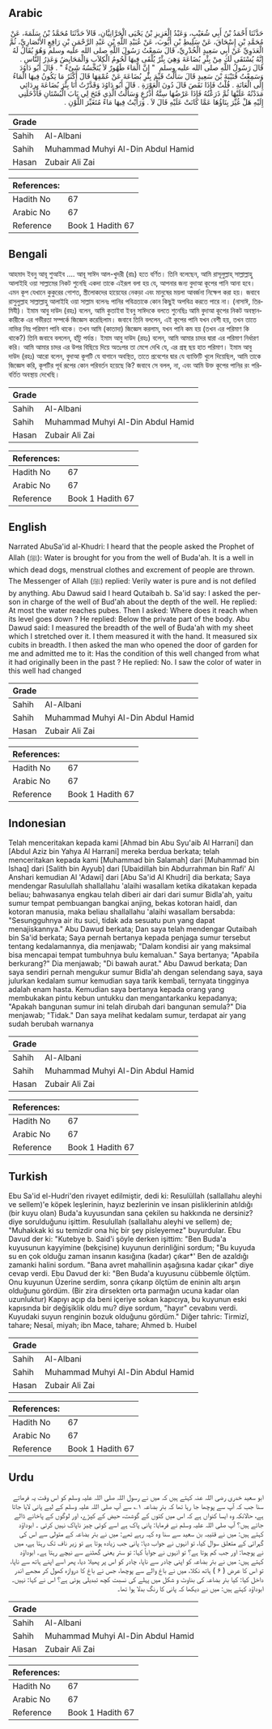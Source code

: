 ## Arabic


<div dir="rtl" lang="ar" style={{fontSize:'larger',backgroundColor:'#f8f9fa',padding:20}}>
حَدَّثَنَا أَحْمَدُ بْنُ أَبِي شُعَيْبٍ، وَعَبْدُ الْعَزِيزِ بْنُ يَحْيَى الْحَرَّانِيَّانِ، قَالاَ حَدَّثَنَا مُحَمَّدُ بْنُ سَلَمَةَ، عَنْ مُحَمَّدِ بْنِ إِسْحَاقَ، عَنْ سَلِيطِ بْنِ أَيُّوبَ، عَنْ عُبَيْدِ اللَّهِ بْنِ عَبْدِ الرَّحْمَنِ بْنِ رَافِعٍ الأَنْصَارِيِّ، ثُمَّ الْعَدَوِيِّ عَنْ أَبِي سَعِيدٍ الْخُدْرِيِّ، قَالَ سَمِعْتُ رَسُولَ اللَّهِ صلى الله عليه وسلم وَهُوَ يُقَالُ لَهُ إِنَّهُ يُسْتَقَى لَكَ مِنْ بِئْرِ بُضَاعَةَ وَهِيَ بِئْرٌ يُلْقَى فِيهَا لُحُومُ الْكِلاَبِ وَالْمَحَايِضُ وَعَذِرُ النَّاسِ ‏.‏ قَالَ رَسُولُ اللَّهِ صلى الله عليه وسلم ‏ "‏ إِنَّ الْمَاءَ طَهُورٌ لاَ يُنَجِّسُهُ شَىْءٌ ‏"‏ ‏.‏ قَالَ أَبُو دَاوُدَ وَسَمِعْتُ قُتَيْبَةَ بْنَ سَعِيدٍ قَالَ سَأَلْتُ قَيِّمَ بِئْرِ بُضَاعَةَ عَنْ عُمْقِهَا قَالَ أَكْثَرُ مَا يَكُونُ فِيهَا الْمَاءُ إِلَى الْعَانَةِ ‏.‏ قُلْتُ فَإِذَا نَقَصَ قَالَ دُونَ الْعَوْرَةِ ‏.‏ قَالَ أَبُو دَاوُدَ وَقَدَّرْتُ أَنَا بِئْرَ بُضَاعَةَ بِرِدَائِي مَدَدْتُهُ عَلَيْهَا ثُمَّ ذَرَعْتُهُ فَإِذَا عَرْضُهَا سِتَّةُ أَذْرُعٍ وَسَأَلْتُ الَّذِي فَتَحَ لِي بَابَ الْبُسْتَانِ فَأَدْخَلَنِي إِلَيْهِ هَلْ غُيِّرَ بِنَاؤُهَا عَمَّا كَانَتْ عَلَيْهِ قَالَ لاَ ‏.‏ وَرَأَيْتُ فِيهَا مَاءً مُتَغَيِّرَ اللَّوْنِ ‏.‏
</div>
<div style={{backgroundColor:'#f8f9fa',padding:20, marginBottom: 10}}><table> <thead> <tr> <th>Grade</th> <th></th> </tr> </thead> <tbody> <tr><td>Sahih</td><td>Al-Albani</td></tr><tr><td>Sahih</td><td>Muhammad Muhyi Al-Din Abdul Hamid</td></tr><tr><td>Hasan</td><td>Zubair Ali Zai</td></tr></tbody></table><table> <thead> <tr> <th>References:</th> <th></th> </tr> </thead> <tbody><tr><td>Hadith No</td><td>67</td></tr><tr><td>Arabic No</td><td>67</td></tr><tr><td>Reference</td><td>Book 1 Hadith 67</td></tr></tbody></table></div>

## Bengali


<div dir="ltr" lang="bn" style={{fontSize:'larger',backgroundColor:'#f8f9fa',padding:20}}>
আহমাদ ইবনু আবূ শুআইব .... আবূ সাঈদ আল-খুদরী (রাঃ) হতে বর্ণিত। তিনি বলেছেন, আমি রাসূলুল্লাহ্ সাল্লাল্লাহু আলাইহি ওয়া সাল্লামের নিকট শুনেছি একদা তাকে এইরূপ বলা হয় যে, আপনার জন্য বুদাআ কূপের পানি আনা হবে। এমন কূপ যেখানে কুকুরের গোশত, স্ত্রীলোকদের হায়েযের নেকড়া এবং মানুষের ময়লা আবর্জনা নিক্ষেপ করা হয়। জবাবে রাসুলুল্লাহ সাল্লাল্লাহু আলাইহি ওয়া সাল্লাম বলেনঃ পানির পবিত্রতাকে কোন কিছুই অপবিত্র করতে পারে না। (নাসাঈ, তিরমিযী)। ইমাম আবু দাউদ (রহঃ) বলেন, আমি কুতাইবা ইবনু সাঈদকে বলতে শুনেছিঃ আমি বুদাআ কূপের নিকট অবস্থানকারীকে এর গভীরতা সম্পর্কে জিজ্ঞেস করেছিলাম। জবাবে তিনি বললেন, এই কূপের পানি যখন বেশী হয়, তখন তাতে নাভির নিম্ন পরিমাণ পানি থাকে। তখন আমি (কাতাদা) জিজ্ঞেস করলাম, যখন পানি কম হয় (তখন এর পরিমাণ কি থাকে?) তিনি জবাবে বললেন, হাঁটু পর্যন্ত। ইমাম আবু দাউদ (রহঃ) বলেন, আমি আমার চাদর দ্বারা এর পরিমাণ নির্ধারণ করি। আমি আমার চাদর এর উপর বিছিয়ে দিয়ে অতঃপর তা মেপে দেখি যে, এর প্রস্থ ছয় হাত পরিমাণ। ইমাম আবু দাউদ (রহঃ) আরো বলেন, বুদাআ কূপটি যে বাগানে অবস্থিত, তাতে প্রবেশের দ্বার যে ব্যাক্তিটি খুলে দিয়েছিল, আমি তাকে জিজ্ঞেস করি, কূপটির পূর্ব রূপের কোন পরিবর্তন হয়েছে কি? জবাবে সে বলল, না, এবং আমি উক্ত কূপের পানির রং পরিবর্তিত অবস্থায় দেখেছি।
</div>
<div style={{backgroundColor:'#f8f9fa',padding:20, marginBottom: 10}}><table> <thead> <tr> <th>Grade</th> <th></th> </tr> </thead> <tbody> <tr><td>Sahih</td><td>Al-Albani</td></tr><tr><td>Sahih</td><td>Muhammad Muhyi Al-Din Abdul Hamid</td></tr><tr><td>Hasan</td><td>Zubair Ali Zai</td></tr></tbody></table><table> <thead> <tr> <th>References:</th> <th></th> </tr> </thead> <tbody><tr><td>Hadith No</td><td>67</td></tr><tr><td>Arabic No</td><td>67</td></tr><tr><td>Reference</td><td>Book 1 Hadith 67</td></tr></tbody></table></div>

## English


<div dir="ltr" lang="en" style={{fontSize:'larger',backgroundColor:'#f8f9fa',padding:20}}>
Narrated AbuSa'id al-Khudri: I heard that the people asked the Prophet of Allah (ﷺ): Water is brought for you from the well of Buda'ah. It is a well in which dead dogs, menstrual clothes and excrement of people are thrown. The Messenger of Allah (ﷺ) replied: Verily water is pure and is not defiled by anything. Abu Dawud said I heard Qutaibah b. Sa'id say: I asked the person in charge of the well of Bud'ah about the depth of the well. He replied: At most the water reaches pubes. Then I asked: Where does it reach when its level goes down ? He replied: Below the private part of the body. Abu Dawud said: I measured the breadth of the well of Buda'ah with my sheet which I stretched over it. I them measured it with the hand. It measured six cubits in breadth. I then asked the man who opened the door of garden for me and admitted me to it: Has the condition of this well changed from what it had originally been in the past ? He replied: No. I saw the color of water in this well had changed
</div>
<div style={{backgroundColor:'#f8f9fa',padding:20, marginBottom: 10}}><table> <thead> <tr> <th>Grade</th> <th></th> </tr> </thead> <tbody> <tr><td>Sahih</td><td>Al-Albani</td></tr><tr><td>Sahih</td><td>Muhammad Muhyi Al-Din Abdul Hamid</td></tr><tr><td>Hasan</td><td>Zubair Ali Zai</td></tr></tbody></table><table> <thead> <tr> <th>References:</th> <th></th> </tr> </thead> <tbody><tr><td>Hadith No</td><td>67</td></tr><tr><td>Arabic No</td><td>67</td></tr><tr><td>Reference</td><td>Book 1 Hadith 67</td></tr></tbody></table></div>

## Indonesian


<div dir="ltr" lang="id" style={{fontSize:'larger',backgroundColor:'#f8f9fa',padding:20}}>
Telah menceritakan kepada kami [Ahmad bin Abu Syu'aib Al Harrani] dan [Abdul Aziz bin Yahya Al Harrani] mereka berdua berkata; telah menceritakan kepada kami [Muhammad bin Salamah] dari [Muhammad bin Ishaq] dari [Salith bin Ayyub] dari [Ubaidillah bin Abdurrahman bin Rafi' Al Anshari kemudian Al 'Adawi] dari [Abu Sa'id Al Khudri] dia berkata; Saya mendengar Rasulullah shallallahu 'alaihi wasallam ketika dikatakan kepada beliau; bahwasanya engkau telah diberi air dari dari sumur Bidla'ah, yaitu sumur tempat pembuangan bangkai anjing, bekas kotoran haidl, dan kotoran manusia, maka beliau shallallahu 'alaihi wasallam bersabda: "Sesungguhnya air itu suci, tidak ada sesuatu pun yang dapat menajiskannya." Abu Dawud berkata; Dan saya telah mendengar Qutaibah bin Sa'id berkata; Saya pernah bertanya kepada penjaga sumur tersebut tentang kedalamannya, dia menjawab; "Dalam kondisi air yang maksimal bisa mencapai tempat tumbuhnya bulu kemaluan." Saya bertanya; "Apabila berkurang?" Dia menjawab; "Di bawah aurat." Abu Dawud berkata; Dan saya sendiri pernah mengukur sumur Bidla'ah dengan selendang saya, saya julurkan kedalam sumur kemudian saya tarik kembali, ternyata tingginya adalah enam hasta. Kemudian saya bertanya kepada orang yang membukakan pintu kebun untukku dan mengantarkanku kepadanya; "Apakah bangunan sumur ini telah dirubah dari bangunan semula?" Dia menjawab; "Tidak." Dan saya melihat kedalam sumur, terdapat air yang sudah berubah warnanya
</div>
<div style={{backgroundColor:'#f8f9fa',padding:20, marginBottom: 10}}><table> <thead> <tr> <th>Grade</th> <th></th> </tr> </thead> <tbody> <tr><td>Sahih</td><td>Al-Albani</td></tr><tr><td>Sahih</td><td>Muhammad Muhyi Al-Din Abdul Hamid</td></tr><tr><td>Hasan</td><td>Zubair Ali Zai</td></tr></tbody></table><table> <thead> <tr> <th>References:</th> <th></th> </tr> </thead> <tbody><tr><td>Hadith No</td><td>67</td></tr><tr><td>Arabic No</td><td>67</td></tr><tr><td>Reference</td><td>Book 1 Hadith 67</td></tr></tbody></table></div>

## Turkish


<div dir="ltr" lang="tr" style={{fontSize:'larger',backgroundColor:'#f8f9fa',padding:20}}>
Ebu Sa'id el-Hudri'den rivayet edilmiştir, dedi ki: Resulüllah (sallallahu aleyhi ve sellem)'e köpek leşlerinin, hayız bezlerinin ve insan pisliklerinin atıldığı (bir kuyu olan) Buda'a kuyusundan sana çekilen su hakkında ne dersiniz? diye sorulduğunu işittim. Resulullah (sallallahu aleyhi ve sellem) de; "Muhakkak ki su temizdir ona hiç bir şey pisleyemez" buyurdular. Ebu Davud der ki: "Kutebye b. Said'i şöyle derken işittim: "Ben Buda'a kuyusunun kayyimine (bekçisine) kuyunun derinliğini sordum; "Bu kuyuda su en çok olduğu zaman insanın kasığına (kadar) çıkar*' Ben de azaldığı zamanki halini sordum. "Bana avret mahallinin aşağısına kadar çıkar" diye cevap verdi. Ebu Davud der ki: "Ben Buda'a kuyusunu cübbemle ölçtüm. Onu kuyunun Üzerine serdim, sonra çıkarıp ölçtüm de eninin altı arşın olduğunu gördüm. (Bir zira dirsekten orta parmağın ucuna kadar olan uzunluktur) Kapıyı açıp da beni içeriye sokan kapıcıya, bu kuyunun eski kapısında bir değişiklik oldu mu? diye sordum, "hayır" cevabını verdi. Kuyudaki suyun renginin bozuk olduğunu gördüm." Diğer tahric: Tirmizî, tahare; Nesaî, miyah; ibn Mace, tahare; Ahmed b. HuıbeI
</div>
<div style={{backgroundColor:'#f8f9fa',padding:20, marginBottom: 10}}><table> <thead> <tr> <th>Grade</th> <th></th> </tr> </thead> <tbody> <tr><td>Sahih</td><td>Al-Albani</td></tr><tr><td>Sahih</td><td>Muhammad Muhyi Al-Din Abdul Hamid</td></tr><tr><td>Hasan</td><td>Zubair Ali Zai</td></tr></tbody></table><table> <thead> <tr> <th>References:</th> <th></th> </tr> </thead> <tbody><tr><td>Hadith No</td><td>67</td></tr><tr><td>Arabic No</td><td>67</td></tr><tr><td>Reference</td><td>Book 1 Hadith 67</td></tr></tbody></table></div>

## Urdu


<div dir="rtl" lang="ur" style={{fontSize:'larger',backgroundColor:'#f8f9fa',padding:20}}>
ابو سعید خدری رضی اللہ عنہ کہتے ہیں کہ میں نے رسول اللہ صلی اللہ علیہ وسلم کو اس وقت یہ فرماتے سنا جب کہ آپ سے پوچھا جا رہا تھا کہ بئر بضاعہ ۱؎ سے آپ صلی اللہ علیہ وسلم کے لیے پانی لایا جاتا ہے، حالانکہ وہ ایسا کنواں ہے کہ اس میں کتوں کے گوشت، حیض کے کپڑے، اور لوگوں کے پاخانے ڈالے جاتے ہیں؟ آپ صلی اللہ علیہ وسلم نے فرمایا: پانی پاک ہے اسے کوئی چیز ناپاک نہیں کرتی ۔ ابوداؤد کہتے ہیں: میں نے قتیبہ بن سعید سے سنا وہ کہہ رہے تھے: میں نے بئر بضاعہ کے متولی سے اس کی گہرائی کے متعلق سوال کیا، تو انہوں نے جواب دیا: پانی جب زیادہ ہوتا ہے تو زیر ناف تک رہتا ہے، میں نے پوچھا: اور جب کم ہوتا ہے؟ تو انہوں نے جواباً کہا: تو ستر یعنی گھٹنے سے نیچے رہتا ہے۔ ابوداؤد کہتے ہیں: میں نے بئر بضاعہ کو اپنی چادر سے ناپا، چادر کو اس پر پھیلا دیا، پھر اسے اپنے ہاتھ سے ناپا، تو اس کا عرض ( ۶ ) ہاتھ نکلا، میں نے باغ والے سے پوچھا، جس نے باغ کا دروازہ کھول کر مجھے اندر داخل کیا: کیا بئر بضاعہ کی بناوٹ و شکل میں پہلے کی نسبت کچھ تبدیلی ہوئی ہے؟ اس نے کہا: نہیں۔ ابوداؤد کہتے ہیں: میں نے دیکھا کہ پانی کا رنگ بدلا ہوا تھا۔
</div>
<div style={{backgroundColor:'#f8f9fa',padding:20, marginBottom: 10}}><table> <thead> <tr> <th>Grade</th> <th></th> </tr> </thead> <tbody> <tr><td>Sahih</td><td>Al-Albani</td></tr><tr><td>Sahih</td><td>Muhammad Muhyi Al-Din Abdul Hamid</td></tr><tr><td>Hasan</td><td>Zubair Ali Zai</td></tr></tbody></table><table> <thead> <tr> <th>References:</th> <th></th> </tr> </thead> <tbody><tr><td>Hadith No</td><td>67</td></tr><tr><td>Arabic No</td><td>67</td></tr><tr><td>Reference</td><td>Book 1 Hadith 67</td></tr></tbody></table></div>
